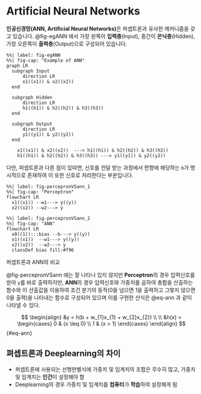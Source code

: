 # Artificial Neural Networks

**인공신경망(ANN, Artificial Neural Networks)**은 퍼셉트론과 유사한 메커니즘을 갖고 있습니다. @fig-egANN 에서 가장 왼쪽이 **입력층**(Input), 중간이 **은닉층**(Hidden), 가장 오른쪽이 **출력층**(Output)으로 구성되어 있습니다.

``` mermaid
%%| label: fig-egANN
%%| fig-cap: "Example of ANN"
graph LR
  subgraph Input
      direction LR
      x1((x1)) & x2((x2)) 
  end
  
  subgraph Hidden
      direction LR
      h1((h1)) & h2((h2)) & h3((h3))
  end 

  subgraph Output
      direction LR
      y1((y1)) & y2((y2))
  end

    x1((x1)) & x2((x2))  ---> h1((h1)) & h2((h2)) & h3((h3))
    h1((h1)) & h2((h2)) & h3((h3)) ---> y1((y1)) & y2((y2))
```

다만, 퍼셉트론과 다른 점이 있따면, 신호를 전달 받는 과정에서 편향에 해당하는 `b`가 명시적으로 존재하여 이 또한 신호로 처리한다는 부분입니다.

::: {#fig-percepronVSann layout-ncol=2}

::: {#first-column}
``` mermaid
%%| label: fig-percepronVSann_1
%%| fig-cap: "Perceptron"
flowchart LR
  x1((x1)) --w1---> y((y))
  x2((x2)) --w2---> y
```
:::

::: {#second-column}
``` mermaid
%%| label: fig-percepronVSann_2
%%| fig-cap: "ANN"
flowchart LR
  x0((1)):::bias --b---> y((y))
  x1((x1))  --w1---> y((y))
  x2((x2))  --w2---> y
  classDef bias fill:#f96
```
:::

퍼셉트론과 ANN의 비교
:::

@fig-percepronVSann 에는 잘 나타나 있지 않지만 **Perceptron**의 경우 입력신호를 받아 `y`를 바로 출력하지만, **ANN**의 경우 입력신호와 가중치를 곱하여 총합을 산출하는 함수와 이 산출값을 이용하여 조건 분기의 동작(0을 넘으면 1을 출력하고 그렇지 않으면 0을 출력)을 나타내는 함수로 구성되어 있으며 이를 구현한 산식은 @eq-ann 과 같이 나타낼 수 있다.

$$
\begin{align}
&y = h(b + w_{1}x_{1} + w_{2}x_{2}) \\ \\
&h(x) = 
  \begin{cases}
  0 & (x \leq 0) \\
  1 & (x > 1)
  \end{cases}
\end{align}
$$ {#eq-ann}

::: {.callout-note}
## 펴셉트론과 Deeplearning의 차이
-   퍼셉트론에 사용되는 선형판별식에 가중치 및 임계치의 조합은 무수히 많고, 가중치 및 임계치는 **인간**이 설정해야 함
-   Deeplearning의 경우 가중치 및 임계치를 **컴퓨터**가 **학습**하여 설정해게 됨
:::